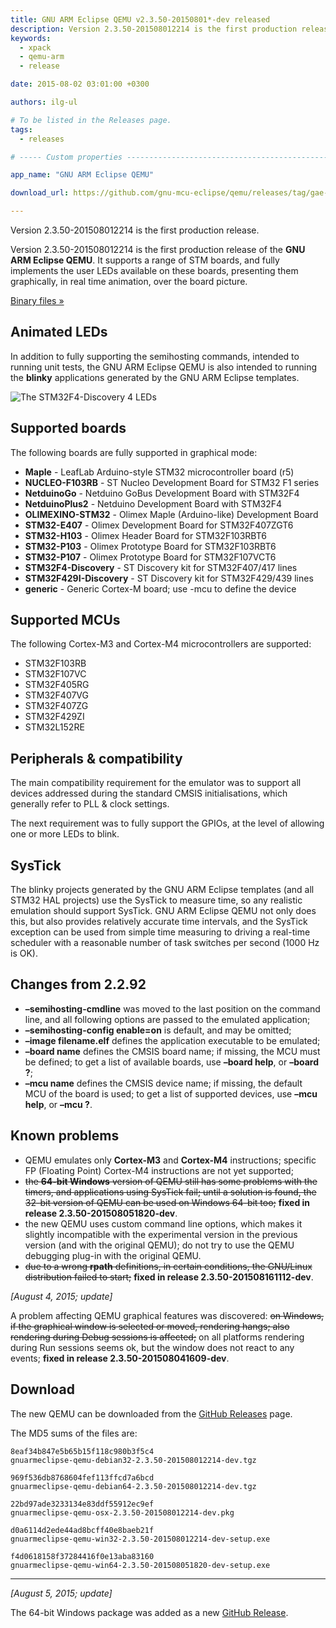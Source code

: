 ```yaml
---
title: GNU ARM Eclipse QEMU v2.3.50-20150801*-dev released
description: Version 2.3.50-201508012214 is the first production release of GNU ARM Eclipse QEMU.
keywords:
  - xpack
  - qemu-arm
  - release

date: 2015-08-02 03:01:00 +0300

authors: ilg-ul

# To be listed in the Releases page.
tags:
  - releases

# ----- Custom properties -----------------------------------------------------

app_name: "GNU ARM Eclipse QEMU"

download_url: https://github.com/gnu-mcu-eclipse/qemu/releases/tag/gae-2.3.50-20150801/

---
```


<head>
  <title>{frontMatter.title}</title>
  <meta property="og:title" content={frontMatter.title} />
</head>

Version 2.3.50-201508012214 is the first production release.

<!-- truncate -->

Version 2.3.50-201508012214 is the first production release of the **GNU ARM Eclipse QEMU**. It supports a range of STM boards, and fully implements the user LEDs available on these boards, presenting them graphically, in real time animation, over the board picture.

<!-- truncate -->

<p><a href={frontMatter.download_url}>Binary files »</a></p>

## Animated LEDs

In addition to fully supporting the semihosting commands, intended to running unit tests, the GNU ARM Eclipse QEMU is also intended to running the **blinky** applications generated by the GNU ARM Eclipse templates.

![The STM32F4-Discovery 4 LEDs](/img/2015/stm32f4-discovery-leds.png)

## Supported boards

The following boards are fully supported in graphical mode:

* **Maple** - LeafLab Arduino-style STM32 microcontroller board (r5)
* **NUCLEO-F103RB** - ST Nucleo Development Board for STM32 F1 series
* **NetduinoGo** - Netduino GoBus Development Board with STM32F4
* **NetduinoPlus2** - Netduino Development Board with STM32F4
* **OLIMEXINO-STM32** - Olimex Maple (Arduino-like) Development Board
* **STM32-E407** - Olimex Development Board for STM32F407ZGT6
* **STM32-H103** - Olimex Header Board for STM32F103RBT6
* **STM32-P103** - Olimex Prototype Board for STM32F103RBT6
* **STM32-P107** - Olimex Prototype Board for STM32F107VCT6
* **STM32F4-Discovery** - ST Discovery kit for STM32F407/417 lines
* **STM32F429I-Discovery** - ST Discovery kit for STM32F429/439 lines
* **generic** - Generic Cortex-M board; use -mcu to define the device

## Supported MCUs

The following Cortex-M3 and Cortex-M4 microcontrollers are supported:

* STM32F103RB
* STM32F107VC
* STM32F405RG
* STM32F407VG
* STM32F407ZG
* STM32F429ZI
* STM32L152RE

## Peripherals & compatibility

The main compatibility requirement for the emulator was to support all devices addressed during the standard CMSIS initialisations, which generally refer to PLL & clock settings.

The next requirement was to fully support the GPIOs, at the level of allowing one or more LEDs to blink.

## SysTick

The blinky projects generated by the GNU ARM Eclipse templates (and all STM32 HAL projects) use the SysTick to measure time, so any realistic emulation should support SysTick. GNU ARM Eclipse QEMU not only does this, but also provides relatively accurate time intervals, and the SysTick exception can be used from simple time measuring to driving a real-time scheduler with a reasonable number of task switches per second (1000 Hz is OK).

## Changes from 2.2.92

* **–semihosting-cmdline** was moved to the last position on the command line, and all following options are passed to the emulated application;
* **–semihosting-config enable=on** is default, and may be omitted;
* **–image filename.elf** defines the application executable to be emulated;
* **–board name** defines the CMSIS board name; if missing, the MCU must be defined; to get a list of available boards, use **–board help**, or **–board ?**;
* **–mcu name** defines the CMSIS device name; if missing, the default MCU of the board is used; to get a list of supported devices, use **–mcu help**, or **–mcu ?**.

## Known problems

* QEMU emulates only **Cortex-M3** and **Cortex-M4** instructions; specific FP (Floating Point) Cortex-M4 instructions are not yet supported;
* <del>the **64-bit Windows** version of QEMU still has some problems with the timers, and applications using SysTick fail; until a solution is found, the 32-bit version of QEMU can be used on Windows 64-bit too;</del> **fixed in release 2.3.50-201508051820-dev**.
* the new QEMU uses custom command line options, which makes it slightly incompatible with the experimental version in the previous version (and with the original QEMU); do not try to use the QEMU debugging plug-in with the original QEMU.
* <del>due to a wrong **rpath** definitions, in certain conditions, the GNU/Linux distribution failed to start;</del> **fixed in release 2.3.50-201508161112-dev**.

_[August 4, 2015; update]_

A problem affecting QEMU graphical features was discovered: <del>on Windows, if the graphical window is selected or moved, rendering hangs; also rendering during Debug sessions is affected;</del> on all platforms rendering during Run sessions seems ok, but the window does not react to any events; **fixed in release 2.3.50-201508041609-dev**.

## Download

The new QEMU can be downloaded from the <a href={frontMatter.download_url}>GitHub Releases</a> page.

The MD5 sums of the files are:

	8eaf34b847e5b65b15f118c980b3f5c4
	gnuarmeclipse-qemu-debian32-2.3.50-201508012214-dev.tgz

	969f536db8768604fef113ffcd7a6bcd
	gnuarmeclipse-qemu-debian64-2.3.50-201508012214-dev.tgz

	22bd97ade3233134e83ddf55912ec9ef
	gnuarmeclipse-qemu-osx-2.3.50-201508012214-dev.pkg

	d0a6114d2ede44ad8bcff40e8baeb21f
	gnuarmeclipse-qemu-win32-2.3.50-201508012214-dev-setup.exe

	f4d0618158f37284416f0e13aba83160
	gnuarmeclipse-qemu-win64-2.3.50-201508051820-dev-setup.exe

---
_[August 5, 2015; update]_

The 64-bit Windows package was added as a new [GitHub Release](https://github.com/gnu-mcu-eclipse/qemu/releases/tag/gae-2.3.50-20150805).
